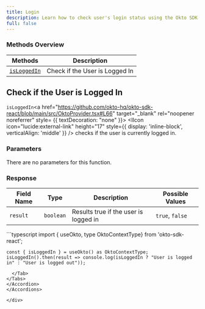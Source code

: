 ```yaml
---
title: Login
description: Learn how to check user's login status using the Okto SDK.
full: false
---
```




### Methods Overview

| Methods                                                                | Description                     |                 
|------------------------------------------------------------------------|---------------------------------|
| [`isLoggedIn`](#check-if-the-user-is-logged-in)                        | Check if the User is Logged In  |

<div className="method-box">

## Check if the User is Logged In

`isLoggedIn`<a href="https://github.com/okto-hq/okto-sdk-react/blob/main/src/OktoProvider.tsx#L66" target="_blank" rel="noopener noreferrer" style= {{ textDecoration: "none" }}> <IIcon icon="lucide:external-link" height="17" style={{ display: 'inline-block', verticalAlign: 'middle' }} /></a> checks if the user is currently logged in.

### Parameters

There are no parameters for this function.

### Response

<Callout title="Success Response">

| Field Name | Type          | Description                            | Possible Values |
|------------|---------------|----------------------------------------|-----------------|
| `result`   | `boolean`     | Results true if the user is logged in  | `true`, `false` |

</Callout>

<Accordions>
<Accordion title="Example">
<Tabs items={['Typescript']}>
  <Tab value="Typescript">
    ```typescript
    import { useOkto, type OktoContextType} from 'okto-sdk-react';
 
    const { isLoggedIn } = useOkto() as OktoContextType;
    isLoggedIn().then(result => console.log(isLoggedIn ? "User is logged in" : "User is logged out"));
```
  </Tab>
</Tabs>
</Accordion>
</Accordions>

</div>